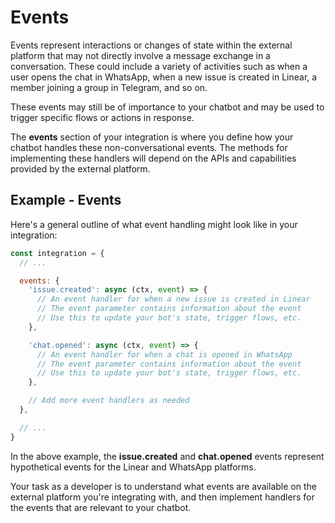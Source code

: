 
# Events

Events represent interactions or changes of state within the external platform that may not directly involve a message exchange in a conversation. These could include a variety of activities such as when a user opens the chat in WhatsApp, when a new issue is created in Linear, a member joining a group in Telegram, and so on.

These events may still be of importance to your chatbot and may be used to trigger specific flows or actions in response.

The **events** section of your integration is where you define how your chatbot handles these non-conversational events. The methods for implementing these handlers will depend on the APIs and capabilities provided by the external platform.

## Example - Events

Here's a general outline of what event handling might look like in your integration:

```javascript
const integration = {
  // ...

  events: {
    'issue.created': async (ctx, event) => {
      // An event handler for when a new issue is created in Linear
      // The event parameter contains information about the event
      // Use this to update your bot's state, trigger flows, etc.
    },

    'chat.opened': async (ctx, event) => {
      // An event handler for when a chat is opened in WhatsApp
      // The event parameter contains information about the event
      // Use this to update your bot's state, trigger flows, etc.
    },

    // Add more event handlers as needed
  },

  // ...
}
```

In the above example, the **issue.created** and **chat.opened** events represent hypothetical events for the Linear and WhatsApp platforms.

Your task as a developer is to understand what events are available on the external platform you're integrating with, and then implement handlers for the events that are relevant to your chatbot.
